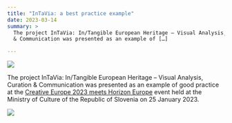 ```yaml
---
title: "InTaVia: a best practice example"
date: 2023-03-14
summary: >
  The project InTaVia: In/Tangible European Heritage – Visual Analysis, Curation
  & Communication was presented as an example of […]

---
```

![](https://intavia.eu/wp-content/uploads/2023/03/image-2560px-1024x694.jpg)

The project InTaVia: In/Tangible European Heritage – Visual Analysis, Curation & Communication was presented as an example of good practice at the [Creative Europe 2023 meets Horizon Europe](https://motovila.si/dogodki/ustvarjalna-evropa-v-2023-sreca-obzorje-evropa/) event held at the Ministry of Culture of the Republic of Slovenia on 25 January 2023.

![](http://intavia.eu/wp-content/uploads/2023/03/20230125_112958-2000px-1024x768.jpeg)
